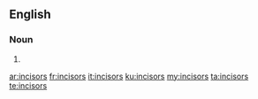 ==English==

===Noun===
{{head|en|plural}}

# {{plural of|incisor|lang=en}}

[[ar:incisors]]
[[fr:incisors]]
[[it:incisors]]
[[ku:incisors]]
[[my:incisors]]
[[ta:incisors]]
[[te:incisors]]